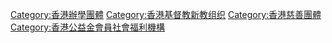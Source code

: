 [[Category:香港辦學團體|Category:香港辦學團體]]
[[Category:香港基督教新教组织|Category:香港基督教新教组织]]
[[Category:香港慈善團體|Category:香港慈善團體]]
[[Category:香港公益金會員社會福利機構|Category:香港公益金會員社會福利機構]]